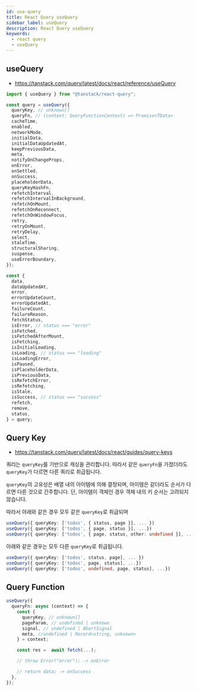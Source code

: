 ```yaml
---
id: use-query
title: React Query useQuery
sidebar_label: useQuery
description: React Query useQuery
keywords:
  - react query
  - useQuery
---
```


## useQuery

- https://tanstack.com/query/latest/docs/react/reference/useQuery

```typescript
import { useQuery } from "@tanstack/react-query";

const query = useQuery({
  queryKey, // unknown[]
  queryFn, // (context: QueryFunctionContext) => Promise<TData>
  cacheTime,
  enabled,
  networkMode,
  initialData,
  initialDataUpdatedAt,
  keepPreviousData,
  meta,
  notifyOnChangeProps,
  onError,
  onSettled,
  onSuccess,
  placeholderData,
  queryKeyHashFn,
  refetchInterval,
  refetchIntervalInBackground,
  refetchOnMount,
  refetchOnReconnect,
  refetchOnWindowFocus,
  retry,
  retryOnMount,
  retryDelay,
  select,
  staleTime,
  structuralSharing,
  suspense,
  useErrorBoundary,
});

const {
  data,
  dataUpdatedAt,
  error,
  errorUpdateCount,
  errorUpdatedAt,
  failureCount,
  failureReason,
  fetchStatus,
  isError, // status === "error"
  isFetched,
  isFetchedAfterMount,
  isFetching,
  isInitialLoading,
  isLoading, // status === "loading"
  isLoadingError,
  isPaused,
  isPlaceholderData,
  isPreviousData,
  isRefetchError,
  isRefetching,
  isStale,
  isSuccess, // status === "success"
  refetch,
  remove,
  status,
} = query;
```

## Query Key

- https://tanstack.com/query/latest/docs/react/guides/query-keys

쿼리는 `queryKey`를 기반으로 캐싱을 관리합니다. 따라서 같은 `queryFn`을 가졌더라도 `queryKey`가 다르면 다른 쿼리로 취급됩니다.

`queryKey`의 고유성은 배열 내의 아이템에 의해 결정되며, 아이템은 같더라도 순서가 다르면 다른 것으로 간주합니다. 단, 아이템이 객체인 경우 객체 내의 키 순서는 고려되지 않습니다.

따라서 아래와 같은 경우 모두 같은 `queryKey`로 취급되며

```typescript
useQuery({ queryKey: ['todos', { status, page }], ... })
useQuery({ queryKey: ['todos', { page, status }], ...})
useQuery({ queryKey: ['todos', { page, status, other: undefined }], ... })
```

아래와 같은 경우는 모두 다른 `queryKey`로 취급됩니다.

```typescript
useQuery({ queryKey: ['todos', status, page], ... })
useQuery({ queryKey: ['todos', page, status], ...})
useQuery({ queryKey: ['todos', undefined, page, status], ...})
```

## Query Function

```typescript
useQuery({
  queryFn: async (context) => {
    const {
      queryKey, // unknown[]
      pageParam, // undefined | unknown
      signal, // undefined | AbortSignal
      meta, //undefined | Record<string, unknown>
    } = context;

    const res =  await fetch(...);

    // throw Error("error"); -> onError

    // return data; -> onSuccess
  },
});
```
